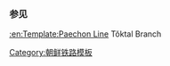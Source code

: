 {{鐵道路線
| 模板名稱 = 德達線
| 名稱 = [[德達線]]（已废止）
| 代表色 = blue
| 背景顏色 = #ffffff
| 車站列表 = [[青丹站|青丹]] - [[花陽站|花陽]] - [[德達站|德達]]
}}<noinclude>
===参见===
[[:en:Template:Paechon Line]] Tŏktal Branch
[[Category:朝鲜铁路模板]]
</noinclude>